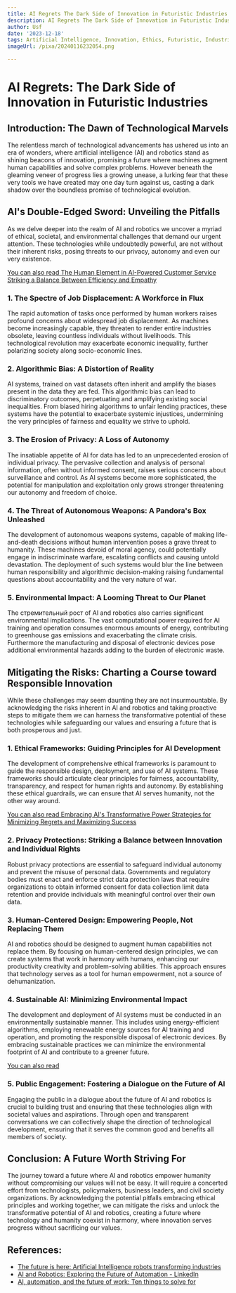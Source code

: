 ```yaml
---
title: AI Regrets The Dark Side of Innovation in Futuristic Industries
description: AI Regrets The Dark Side of Innovation in Futuristic Industries
author: Usf
date: '2023-12-18'
tags: Artificial Intelligence, Innovation, Ethics, Futuristic, Industries
imageUrl: /pixa/20240116232054.png

---
```

# AI Regrets: The Dark  Side of Innovation in Futuristic  Industries

## Introduction: The Dawn of Technological  Marvels

The relentless march of technological  advancements has ushered us into  an era  of  wonders, where artificial intelligence (AI) and robotics stand as shining beacons of innovation, promising a future where machines augment human capabilities and solve complex problems. However beneath the gleaming  veneer of progress lies a growing unease, a lurking fear that these very tools we have created  may one day turn against us, casting a dark shadow over the boundless  promise of technological evolution.

## AI's Double-Edged  Sword: Unveiling the Pitfalls

As we delve deeper into the realm of AI and robotics we uncover a myriad of ethical, societal, and  environmental challenges that demand our  urgent attention. These technologies while undoubtedly powerful, are not without  their inherent risks,  posing threats to our privacy, autonomy and even our very existence.

[You can also read The Human  Element in AI-Powered Customer Service Striking a Balance Between Efficiency and Empathy](The%20Human%20Element%20in%20AI-Powered%20Customer%20Service%20Striking%20a%20Balance%20Between%20Efficiency%20and%20Empathy)


### 1.  The Spectre of Job Displacement: A Workforce in Flux

The rapid  automation of tasks once performed by human workers raises profound concerns about widespread  job displacement. As machines become  increasingly capable, they threaten to render entire industries  obsolete, leaving countless  individuals without livelihoods. This technological revolution may exacerbate economic inequality, further polarizing society along socio-economic lines.

### 2. Algorithmic Bias: A Distortion of Reality

AI systems, trained on vast datasets often inherit and amplify the biases present in the data they are fed. This  algorithmic bias can lead to discriminatory outcomes, perpetuating and  amplifying existing social  inequalities. From biased hiring algorithms to  unfair lending practices, these systems have the potential to exacerbate systemic injustices, undermining  the very  principles of fairness and equality we strive to uphold.

### 3. The Erosion of Privacy: A Loss of Autonomy

The insatiable appetite of AI for data has led to an unprecedented erosion of individual privacy. The pervasive  collection and analysis  of personal information,  often without informed consent, raises serious concerns  about surveillance and control. As AI systems become more sophisticated, the potential for manipulation and exploitation only grows stronger threatening our autonomy and freedom of choice.

### 4. The Threat of Autonomous  Weapons: A Pandora's  Box Unleashed

The development of autonomous weapons systems, capable of  making life-and-death  decisions without human intervention poses a  grave threat to humanity. These machines devoid of moral agency, could potentially engage  in indiscriminate warfare, escalating conflicts and causing untold devastation. The deployment  of such systems would blur the line between human responsibility and algorithmic decision-making raising fundamental questions  about accountability and the very nature of war.

### 5. Environmental Impact: A Looming Threat to Our  Planet

The  стремительный рост of  AI and robotics also carries significant environmental implications. The vast computational power required for AI training and operation consumes enormous amounts  of energy, contributing  to greenhouse gas emissions and exacerbating  the climate crisis. Furthermore the  manufacturing and  disposal of electronic  devices pose  additional environmental hazards adding to the burden of electronic waste.

## Mitigating the Risks: Charting a Course toward Responsible Innovation

While these challenges may seem daunting they are not insurmountable. By  acknowledging the risks inherent in AI and  robotics and taking proactive  steps to mitigate them we can harness the transformative potential of these technologies while safeguarding our values and ensuring a future that is both prosperous and just.

### 1. Ethical Frameworks: Guiding Principles for AI Development

The  development of comprehensive  ethical  frameworks  is  paramount to guide the responsible design, deployment, and use of AI systems.  These frameworks  should articulate clear principles for fairness, accountability, transparency, and  respect for human rights and autonomy. By  establishing these  ethical guardrails, we can ensure that AI serves humanity, not the  other way around.

[You can also read Embracing AI's  Transformative Power Strategies for  Minimizing Regrets and Maximizing Success](Embracing%20AI%27s%20Transformative%20Power%20Strategies%20for%20Minimizing%20Regrets%20and%20Maximizing%20Success)


### 2. Privacy Protections: Striking a Balance between Innovation and Individual Rights

Robust  privacy protections are  essential to safeguard individual autonomy and prevent the  misuse of personal data. Governments and regulatory bodies must enact and enforce strict data protection laws that require organizations to obtain informed consent for  data collection limit data retention and provide individuals with meaningful control over their own  data.

### 3. Human-Centered Design: Empowering People,  Not Replacing Them

AI and robotics should be designed to augment human capabilities not replace them. By focusing on human-centered design principles, we can create systems that work in harmony with humans, enhancing  our productivity creativity and problem-solving  abilities. This approach ensures that technology serves as a tool for human empowerment, not a source of dehumanization.

### 4. Sustainable AI: Minimizing Environmental Impact

The development and deployment of AI systems must be conducted in an environmentally sustainable  manner. This includes using energy-efficient algorithms, employing renewable energy sources for AI training and operation, and promoting the responsible disposal  of  electronic devices. By embracing sustainable  practices we can  minimize the  environmental footprint of AI and contribute to a greener future.

[You can also read ]()


### 5.  Public Engagement: Fostering a Dialogue on the Future of AI

Engaging the public in a dialogue about  the future of AI and robotics  is crucial to building trust and ensuring that these technologies align with societal values and aspirations. Through open and  transparent conversations we  can collectively shape the direction  of technological development, ensuring that  it serves the common good and benefits all members  of society.

## Conclusion: A Future Worth Striving For

The journey  toward a future where AI and robotics empower humanity without compromising  our values will not be  easy. It will  require a concerted effort from technologists, policymakers, business leaders, and civil society organizations. By acknowledging the potential pitfalls embracing ethical principles and working together, we can mitigate the risks and unlock the transformative potential of AI and  robotics,  creating a future where technology and humanity coexist in harmony, where innovation serves  progress without sacrificing our values.

## References:
- [The future is here: Artificial Intelligence robots transforming industries](https://robotnik.eu/the-future-is-here-artificial-intelligence-robots-transforming-industries/)
- [AI and Robotics: Exploring the Future of Automation - LinkedIn](https://www.linkedin.com/pulse/ai-robotics-exploring-future-automation-datathick)
- [AI, automation, and the future of work: Ten things to solve for](https://www.mckinsey.com/featured-insights/future-of-work/ai-automation-and-the-future-of-work-ten-things-to-solve-for)
